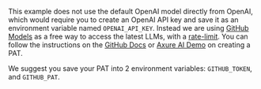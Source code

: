 This example does not use the default OpenAI model directly from OpenAI,
which would require you to create an OpenAI API key and save it as an environment variable named `OPENAI_API_KEY`.
Instead we are using [GitHub Models](https://github.com/marketplace/models)
as a free way to access the latest LLMs, with a [rate-limit](https://docs.github.com/en/github-models/use-github-models/prototyping-with-ai-models#rate-limits).
You can follow the instructions on the
[GitHub Docs](https://docs.github.com/en/authentication/keeping-your-account-and-data-secure/managing-your-personal-access-tokens#creating-a-personal-access-token-classic)
or
[Axure AI Demo](https://github.com/Azure-Samples/python-ai-agent-frameworks-demos/tree/main?tab=readme-ov-file#configuring-github-models)
on creating a PAT.

We suggest you save your PAT into 2 environment variables: `GITHUB_TOKEN`, and `GITHUB_PAT`.
